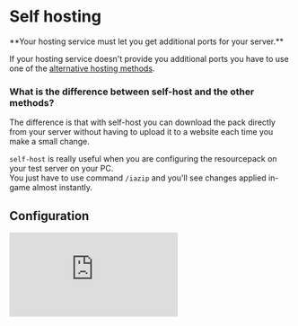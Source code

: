 # Self hosting


<Warning>
**Your hosting service must let you get additional ports for your server.**

If your hosting service doesn't provide you additional ports you have to use one of the [alternative hosting methods](./).
</Warning>


### What is the difference between self-host and the other methods?

The difference is that with self-host you can download the pack directly from your server without having to upload it to a website each time you make a small change.

`self-host` is really useful when you are configuring the resourcepack on your test server on your PC.\
You just have to use command `/iazip` and you'll see changes applied in-game almost instantly.

## Configuration

<Frame>
  <iframe 
    className="w-full aspect-video rounded-xl" 
    src="https://www.youtube.com/embed/XoTwF4_HztU" 
    title="YouTube video player" 
    frameBorder="0" 
    allow="accelerometer; autoplay; clipboard-write; encrypted-media; gyroscope; picture-in-picture" 
    allowFullScreen 
  />
</Frame>

* Check in your **hosting service panel** if you can get an additional port; if not, please ask your hosting service support to provide you with one.

For example on **Pterodactyl**:

![](</assets/images/immagine (51).png>)

![](</assets/images/immagine (15).png>)

* After you obtained a **new port** you can open `config.yml` and set it like this:

```yaml
  self-host:
    enabled: true
    server-ip: '127.0.0.1'
    pack-port: 8163
```

* You have to replace `127.0.0.1` with **your server IP**
* And replace `8163` with the new port you obtained.

For example if my IP is `123.456.789.0` and my additional port is `8163` I will set it like this:

```yaml
  self-host:
    enabled: true
    server-ip: '123.456.789.0'
    pack-port: 8163
```


<Warning>
**`pack-port`** is not the same as your server port (the one your users use to connect).
</Warning>



<Note>
`127.0.0.1` means "**this pc**".\
**So if you are testing the plugin on your PC** you can **leave default config** so plugin will look for the resourcepack zip directly in your PC.
</Note>



<Warning>
Do not forget to use `/iazip` **everytime** you edit a **texture**, a 3D **model**, a **sound** or you won't see any change obviously.
</Warning>


### Last step

After you configured the `config.yml` file you just have to run the `/iazip` command to refresh the zip file and start the hosting.

### Continue installation if you need


<Card title="First Install" icon="text" href="/first-install"></Card>


## (optional) Cloudflare configuration


<Warning>
This guide won't protect your server IP as you are already exposing it via the SRV rule and Cloudflare free doesn't allow protecting traffic from non-standard ports.
</Warning>



<Note>
This guide might make your traffic lower due to how Cloudflare caches requests automatically, so resourcepack requests might be less heavy after applying this method.
</Note>


### Create a new `DNS record`

<img src="/assets/images/image (33).png" />

<img src="/assets/images/image (39).png" />

* type: `A`
* name: `pack` (for example)
* IPv4 address to your server IP, where the pack is hosted (ItemsAdder is running)
* Proxy status: `Proxied`
* Click **Save**

<img src="/assets/images/image (35).png" />

### Create a new `Origin rule`

<img src="/assets/images/image (243).png" />

<img src="/assets/images/image (244).png" />

Select "Change Port" and "Create a Rule".

<img src="/assets/images/image (36).png" />

Select "Custom filer expression" and complete as shown in the screenshot changing the values based on your setup.

<img src="/assets/images/image (41).png" />

### Configure ItemsAdder

* set `server-ip` to your new pack address
* set `pack-port` to your resourcepack port
* set `append-port` to false
* try to access the


```yml config.yml lines icon="yml"
self-host:
  enabled: true
  server-ip: 'https://pack.devs.beer'
  pack-port: 25650
  append-port: false
```